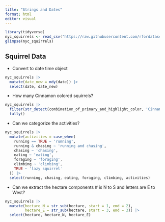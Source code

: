 ```yaml
---
title: "Strings and Dates"
format: html
editor: visual
---
```


```r
library(tidyverse)
nyc_squirrels <- read_csv("https://raw.githubusercontent.com/rfordatascience/tidytuesday/master/data/2019/2019-10-29/nyc_squirrels.csv")
glimpse(nyc_squirrels)
```

## Squirrel Data

-   Convert to date time object

```r
nyc_squirrels |>
  mutate(date_new = mdy(date)) |>
  select(date, date_new) 
```

-   How many Cinnamon colored squirrels?

```r
nyc_squirrels |> 
  filter(str_detect(combination_of_primary_and_highlight_color, 'Cinnamon')) |> 
  tally()

```

-   Can we categorize the activities?

```r
nyc_squirrels |>
  mutate(activities = case_when(
    running == TRUE ~ 'running',
    running & chasing ~ 'running and chasing',
    chasing ~ 'chasing',
    eating ~ 'eating',
    foraging ~ 'foraging',
    climbing ~ 'climbing',
    TRUE ~ 'lazy squirrel'
  )) |>
  select(running, chasing, eating, foraging, climbing, activities)
```

-   Can we extract the hectare components \# is N to S and letters are E to West?

```r
nyc_squirrels |>
  mutate(hectare_N = str_sub(hectare, start = 1, end = 2),
         hectare_E = str_sub(hectare, start = 3, end = 3)) |>
  select(hectare, hectare_N, hectare_E)
```
